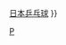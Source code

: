 {{Navbox
| name       = 日本乒乓球
| title      = {{Flagicon|JPN}} [[日本]]的[[乒乓球]]
| state      = {{{state<includeonly>|autocollapse</includeonly>}}}
| listclass  = hlist

| group1     = 管理机构
| list1      = 
* [[日本乒乓球协会]]
** [[段级位制 (日本乒乓球)|段级位制]]
* {{Link-ja|关东学生桌球联盟|関東学生卓球連盟}}
* {{Link-ja|全国专门学校桌球联盟|全国専門学校卓球連盟}}
* [[日本奥林匹克委员会]]
** {{Link-ja|JOC精英学院|JOCエリートアカデミー}}

| group2     = 国家队
| list2      = 
* {{Link-ja|日本乒乓球国家队|卓球日本代表|国家队}}
* {{Link-ja|日本乒乓球国家青年队|卓球ジュニア日本代表|国家青年队}}（18岁以下）
* {{Link-ja|日本乒乓球国家少年队|卓球ホープス日本代表|国家少年队}}（12岁以下）

| group3     = 主要选手
| list3      = 
* {{Link-ja|乒乓球选手列表|卓球選手一覧|日本乒乓球选手列表}}

| group4     = 相关赛事
| list4      = {{Navbox subgroup
  | group1     = 国际锦标
  | list1      = 
* [[日本乒乓球公開賽|荻村杯国际桌球选手权大会]]（日本公开赛）
  | group2     = 全国锦标
  | list2      = 
* [[全日本乒乓球锦标赛]]
** [[全日本乒乓球锦标赛#成人組|成人组]]
** [[全日本乒乓球锦标赛#團體組|团体组]]
** [[全日本乒乓球锦标赛#青少年組|高中组]]
** {{Link-ja|全日本桌球選手權大會初中組|カデットの部|初中组}}
** {{Link-ja|全日本桌球選手權大會小學組|全日本卓球選手権大会ホープス・カブ・バンビの部|小学组}}
** [[全日本乒乓球锦标赛#大師組|中老年组]]
  | group3     = 公开赛
  | list3      = 
* {{Link-ja|日本Top12桌球大會|ジャパントップ12卓球大会}}
* {{Link-ja|東京桌球選手權大會|東京卓球選手権大会}}
  | group4     = 社会人
  | list4      = 
* {{Link-ja|全日本社會人桌球選手權|全日本社会人卓球選手権}}
* {{Link-ja|全日本实业团桌球选手权大会|全日本実業団卓球選手権大会}}
  | group5     = 大学
  | list5      = 
* {{Link-ja|全日本學生桌球選手權大會|全日本学生卓球選手権大会}}
* {{Link-ja|全日本學生選拔桌球選手權大會|全日本学生選抜卓球選手権大会}}
* {{Link-ja|全日本大學對抗桌球選手權|全日本大学対抗卓球選手権}}
  | group6     = 高中
  | list6      = 
* [[全国高等学校综合体育大会乒乓球竞技大会]]
* {{Link-ja|全国高等学校选拔桌球大会|全国高等学校選抜卓球大会}}
* {{Link-ja|四国高等学校桌球选手权大会|四国高等学校卓球選手権大会}}
  | group7     = 初中
  | list7      = 
* [[全国中学校乒乓球大会]]
* {{Link-ja|全国中学选拔桌球大会|全国中学選抜卓球大会}}
  | group8     = 小学
  | list8      = 
* {{Link-ja|全国希望桌球大会|全国ホープス卓球大会}}
* {{Link-ja|全国希望选拔桌球大会|全国ホープス選抜卓球大会}}
  | group9     = 女子
  | list9      = 
* {{Link-ja|全国女子桌球大会|全国レディース卓球大会}}
  | group10    = 综合运动会
  | list10     = 
* {{Link-ja|国民体育大会桌球竞技|国民体育大会卓球競技}}
* {{Link-ja|全民健康福祉节|全国健康福祉祭}}
* {{Link-ja|全国青年大赛|全国青年大会}}
* {{Link-ja|全国体育节|全国スポーツ祭典}}
  | group11    = 其他赛事
  | list11     = 
* {{Link-ja|拖鞋温泉桌球大会|スリッパ温泉卓球大会}}
 }}

| group5     = 职业联赛
| list5      = {{Navbox subgroup
  | list1      = 
* [[T联赛]]
* [[日本桌球聯賽]]
** [[日本桌球聯賽|个人大巡回赛]]
  | group2     = T联赛俱乐部
  | list2      = 
* {{Link-ja|TT彩玉|T.T彩たま}}
* {{Link-ja|东京木下大师|木下マイスター東京}}
* {{Link-ja|冈山铆钉|岡山リベッツ}}
* {{Link-ja|琉球未来太阳|琉球アスティーダ}}
* {{Link-ja|神奈川木下阿比尔|木下アビエル神奈川}}
* {{Link-ja|名古屋顶级乒乓球|トップおとめピンポンズ名古屋}}
* {{Link-ja|日本生命红精灵|日本生命レッドエルフ}}
* {{Link-ja|日本涂料木槌|日本ペイントマレッツ}}
  | group3     = 日本联赛俱乐部
  | list3      = 
* {{Link-ja|东京艺术|東京アート}}
* {{Link-ja|昭和电工材料|昭和電工マテリアルズ}}
* {{Link-ja|十六银行|十六銀行}}
* {{Link-ja|爱媛银行|愛媛銀行}}
* {{Link-ja|爱思帝|エクセディ}}
  | group4     = 其他俱乐部
  | list4      = 
* {{Link-ja|美鹰俱乐部|美鷹クラブ}}
* {{Link-ja|石田桌球俱乐部|石田卓球クラブ}}
* {{Link-ja|落语桌球俱乐部|らくご卓球クラブ}}
* {{Link-ja|关西桌球学院|関西卓球アカデミー}}
  }}

| group6     = 相关项目
| list6      = {{Navbox subgroup
  | group1     = 场馆设施
  | list1      = 
* {{Link-ja|国家训练中心 (日本)|ナショナルトレーニングセンター|国家训练中心}}
* [[东京体育馆]]
* [[国立代代木竞技场]]第二体育馆
* {{Link-ja|神户综合运动公园|グリーンアリーナ神戸}}
  | group2     = 装备用具
  | list2      = 
* {{Link-ja|特玛苏|タマス}}
** 蝴蝶
* {{Link-ja|日本桌球 (品牌)|日本卓球|日本桌球}}
** {{lang|en|Nittaku}}
* {{Link-ja|维克塔斯|VICTAS}}
** {{lang|en|TSP}}
* {{Link-ja|亚萨卡|ヤサカ (卓球用品)}}
* {{Link-ja|阿姆斯特朗 (品牌)|アームストロング (卓球)|阿姆斯特朗}}
* {{Link-ja|三英|三英}}
** {{lang|en|SAN-EI}}
  | group3     = 专门杂志
  | list3      = 
* {{Link-ja|桌球报道|卓球レポート}}
* {{Link-ja|桌球王国|卓球王国}}
  }}

| group7     = 相关作品
| list7      = {{Navbox subgroup
  | group1     = 电影
  | list1      = 
* {{Link-ja|桌球温泉|卓球温泉}}
* {{Link-ja|愤怒乒乓球|Balls of Fury}}
* [[乒乓情人梦]]
  | group2     = 电视剧
  | list2      = 
* {{Link-ja|巴黎桌球 希尔顿队|パリス卓球 チームヒルトン}}
  | group3     = 漫画
  | list3      = 
* {{Link-ja|桌球战队PingPong5|卓球戦隊ぴんぽん5}}
* [[去吧！稻中乒团]]
* [[乒乓 (漫畫)|乒乓]]
* {{Link-ja|必杀乒乓人|必殺卓球人}}
* {{Link-ja|桌球社长|卓球社長}}
* {{Link-ja|橡胶7|ラバーズ7}}
* {{Link-ja|乒乓Dash！！|卓球Dash!!}}
* {{Link-ja|双打！|Doubles!}}
* {{Link-ja|玩乒乓|P2! - let's Play Pingpong! -}}
* {{Link-ja|猫耳乒乓球少女|ねこみみぴんぐす}}
* {{Link-ja|乒乓告白|タッコク!!!}}
* [[灼热的桌球娘]]
* {{Link-ja|桌上的凤蝶|卓上のアゲハ}}
* {{Link-ja|少年球拍|少年ラケット}}
  | group4     = 轻小说
  | list4      = 
* {{Link-ja|桌球场系列|卓球場シリーズ}}
  | group5     = 游戏
  | list5      = 
* {{Link-ja|科乐美乒乓球|コナミのピンポン}}
* {{Link-ja|对战桌球|対戦たっきゅう}}
* {{Link-ja|雷电乒乓|ライジンピンポン}}
* [[乓]]
  }}

| below      = {{icon|Category}} [[:Category:日本乒乓球|日本乒乓球]]{{·}}{{icon|Commons}} [[:c:Category:Table tennis in Japan|日本乒乓球]]
}}<noinclude>[[Category:日本乒乓球| ]]
[[Category:體育導航模板|P]]</noinclude>